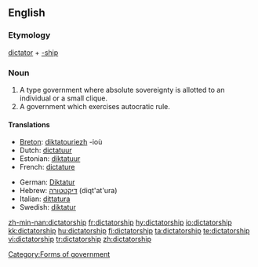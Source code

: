 ==English==
===Etymology===
[[dictator]] + [[-ship]]

===Noun===
{{wikipedia}}
{{en-noun}}

# A type government where absolute sovereignty is allotted to an individual or a small clique.
# A government which exercises autocratic rule.

====Translations====
{{trans-top|a government led by a dictator}}
* [[Breton]]: [[diktatouriezh]] {{f}} -ioù {{p}}
* Dutch: [[dictatuur]] {{f}}
* Estonian: [[diktatuur]]
* French: [[dictature]] {{f}}
{{trans-mid}}
* German: [[Diktatur]] {{f}}
* Hebrew: [[דיקטטורה]] (diqt'at'ura) {{f}}
* Italian: [[dittatura]] {{f}}
* Swedish: [[diktatur]] {{c}}
{{trans-bottom}}

[[Category:Forms of government]]

[[zh-min-nan:dictatorship]]
[[fr:dictatorship]]
[[hy:dictatorship]]
[[io:dictatorship]]
[[kk:dictatorship]]
[[hu:dictatorship]]
[[fi:dictatorship]]
[[ta:dictatorship]]
[[te:dictatorship]]
[[vi:dictatorship]]
[[tr:dictatorship]]
[[zh:dictatorship]]